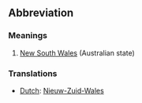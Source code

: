 ==Abbreviation==

===Meanings===
#[[New South Wales]] (Australian state)

===Translations===
*[[Dutch]]: [[Nieuw-Zuid-Wales]]